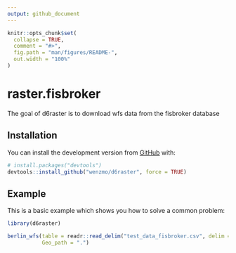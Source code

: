 ```yaml
---
output: github_document
---
```


```r
knitr::opts_chunk$set(
  collapse = TRUE,
  comment = "#>",
  fig.path = "man/figures/README-",
  out.width = "100%"
)
```

# raster.fisbroker

The goal of d6raster is to download wfs data from the fisbroker database 

## Installation

You can install the development version from [GitHub](https://github.com/) with:

``` r
# install.packages("devtools")
devtools::install_github("wenzmo/d6raster", force = TRUE)
```
## Example

This is a basic example which shows you how to solve a common problem:

```r
library(d6raster)

berlin_wfs(table = readr::read_delim("test_data_fisbroker.csv", delim = ";"), 
           Geo_path = ".")
```

